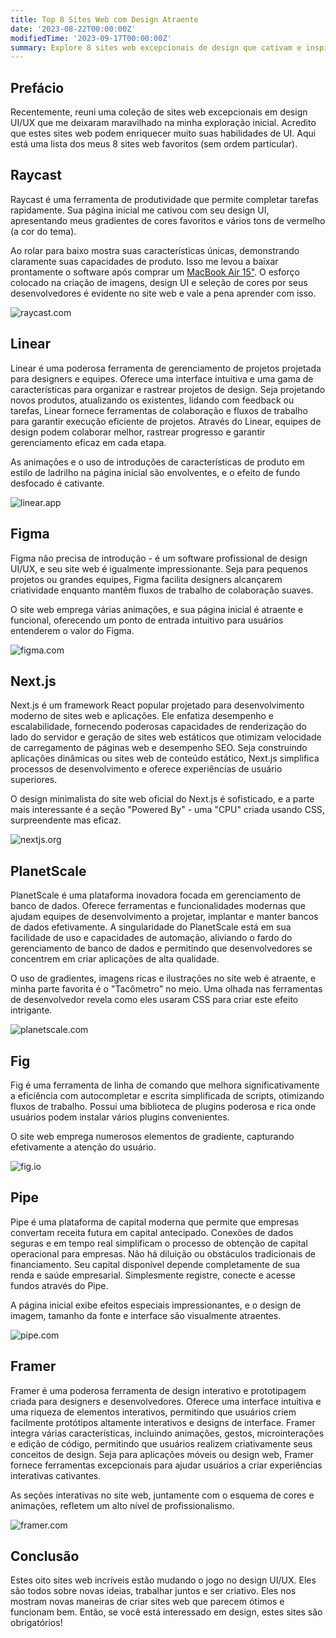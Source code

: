 ```yaml
---
title: Top 8 Sites Web com Design Atraente
date: '2023-08-22T00:00:00Z'
modifiedTime: '2023-09-17T00:00:00Z'
summary: Explore 8 sites web excepcionais de design que cativam e inspiram.
---
```


## Prefácio

Recentemente, reuni uma coleção de sites web excepcionais em design UI/UX que me deixaram maravilhado na minha exploração inicial. Acredito que estes sites web podem enriquecer muito suas habilidades de UI. Aqui está uma lista dos meus 8 sites web favoritos (sem ordem particular).

## Raycast

Raycast é uma ferramenta de produtividade que permite completar tarefas rapidamente. Sua página inicial me cativou com seu design UI, apresentando meus gradientes de cores favoritos e vários tons de vermelho (a cor do tema).

Ao rolar para baixo mostra suas características únicas, demonstrando claramente suas capacidades de produto. Isso me levou a baixar prontamente o software após comprar um [MacBook Air 15"](/uses). O esforço colocado na criação de imagens, design UI e seleção de cores por seus desenvolvedores é evidente no site web e vale a pena aprender com isso.

<Image
  src='/images/blog/top-8-attractive-web-design-websites/raycast-com.png'
  width={1920}
  height={1024}
  alt='raycast.com'
/>

<LinkCard href='https://www.raycast.com' hostname='raycast.com' title='Raycast' />

## Linear

Linear é uma poderosa ferramenta de gerenciamento de projetos projetada para designers e equipes. Oferece uma interface intuitiva e uma gama de características para organizar e rastrear projetos de design. Seja projetando novos produtos, atualizando os existentes, lidando com feedback ou tarefas, Linear fornece ferramentas de colaboração e fluxos de trabalho para garantir execução eficiente de projetos. Através do Linear, equipes de design podem colaborar melhor, rastrear progresso e garantir gerenciamento eficaz em cada etapa.

As animações e o uso de introduções de características de produto em estilo de ladrilho na página inicial são envolventes, e o efeito de fundo desfocado é cativante.

<Image
  src='/images/blog/top-8-attractive-web-design-websites/linear-app.png'
  width={1920}
  height={1024}
  alt='linear.app'
/>

<LinkCard href='https://linear.app' hostname='linear.app' title='Linear' />

## Figma

Figma não precisa de introdução - é um software profissional de design UI/UX, e seu site web é igualmente impressionante. Seja para pequenos projetos ou grandes equipes, Figma facilita designers alcançarem criatividade enquanto mantêm fluxos de trabalho de colaboração suaves.

O site web emprega várias animações, e sua página inicial é atraente e funcional, oferecendo um ponto de entrada intuitivo para usuários entenderem o valor do Figma.

<Image
  src='/images/blog/top-8-attractive-web-design-websites/figma-com.png'
  width={1920}
  height={1024}
  alt='figma.com'
/>

<LinkCard href='https://www.figma.com' hostname='figma.com' title='Figma' />

## Next.js

Next.js é um framework React popular projetado para desenvolvimento moderno de sites web e aplicações. Ele enfatiza desempenho e escalabilidade, fornecendo poderosas capacidades de renderização do lado do servidor e geração de sites web estáticos que otimizam velocidade de carregamento de páginas web e desempenho SEO. Seja construindo aplicações dinâmicas ou sites web de conteúdo estático, Next.js simplifica processos de desenvolvimento e oferece experiências de usuário superiores.

O design minimalista do site web oficial do Next.js é sofisticado, e a parte mais interessante é a seção "Powered By" - uma "CPU" criada usando CSS, surpreendente mas eficaz.

<Image
  src='/images/blog/top-8-attractive-web-design-websites/nextjs-org.png'
  width={1920}
  height={1024}
  alt='nextjs.org'
/>

<LinkCard href='https://nextjs.org' hostname='nextjs.org' title='Nextjs' />

## PlanetScale

PlanetScale é uma plataforma inovadora focada em gerenciamento de banco de dados. Oferece ferramentas e funcionalidades modernas que ajudam equipes de desenvolvimento a projetar, implantar e manter bancos de dados efetivamente. A singularidade do PlanetScale está em sua facilidade de uso e capacidades de automação, aliviando o fardo do gerenciamento de banco de dados e permitindo que desenvolvedores se concentrem em criar aplicações de alta qualidade.

O uso de gradientes, imagens ricas e ilustrações no site web é atraente, e minha parte favorita é o "Tacômetro" no meio. Uma olhada nas ferramentas de desenvolvedor revela como eles usaram CSS para criar este efeito intrigante.

<Image
  src='/images/blog/top-8-attractive-web-design-websites/planetscale-com.png'
  width={1920}
  height={1024}
  alt='planetscale.com'
/>

<LinkCard href='https://planetscale.com' hostname='planetscale.com' title='PlanetScale' />

## Fig

Fig é uma ferramenta de linha de comando que melhora significativamente a eficiência com autocompletar e escrita simplificada de scripts, otimizando fluxos de trabalho. Possui uma biblioteca de plugins poderosa e rica onde usuários podem instalar vários plugins convenientes.

O site web emprega numerosos elementos de gradiente, capturando efetivamente a atenção do usuário.

<Image src='/images/blog/top-8-attractive-web-design-websites/fig-io.png' width={1920} height={1024} alt='fig.io' />

<LinkCard href='https://fig.io' hostname='fig.io' title='Fig' />

## Pipe

Pipe é uma plataforma de capital moderna que permite que empresas convertam receita futura em capital antecipado. Conexões de dados seguras e em tempo real simplificam o processo de obtenção de capital operacional para empresas. Não há diluição ou obstáculos tradicionais de financiamento. Seu capital disponível depende completamente de sua renda e saúde empresarial. Simplesmente registre, conecte e acesse fundos através do Pipe.

A página inicial exibe efeitos especiais impressionantes, e o design de imagem, tamanho da fonte e interface são visualmente atraentes.

<Image src='/images/blog/top-8-attractive-web-design-websites/pipe-com.png' width={1920} height={1024} alt='pipe.com' />

<LinkCard href='https://pipe.com' hostname='pipe.com' title='Pipe' />

## Framer

Framer é uma poderosa ferramenta de design interativo e prototipagem criada para designers e desenvolvedores. Oferece uma interface intuitiva e uma riqueza de elementos interativos, permitindo que usuários criem facilmente protótipos altamente interativos e designs de interface. Framer integra várias características, incluindo animações, gestos, microinterações e edição de código, permitindo que usuários realizem criativamente seus conceitos de design. Seja para aplicações móveis ou design web, Framer fornece ferramentas excepcionais para ajudar usuários a criar experiências interativas cativantes.

As seções interativas no site web, juntamente com o esquema de cores e animações, refletem um alto nível de profissionalismo.

<Image
  src='/images/blog/top-8-attractive-web-design-websites/framer-com.png'
  width={1920}
  height={1024}
  alt='framer.com'
/>

<LinkCard href='https://www.framer.com' hostname='framer.com' title='Framer' />

## Conclusão

Estes oito sites web incríveis estão mudando o jogo no design UI/UX. Eles são todos sobre novas ideias, trabalhar juntos e ser criativo. Eles nos mostram novas maneiras de criar sites web que parecem ótimos e funcionam bem. Então, se você está interessado em design, estes sites são obrigatórios!